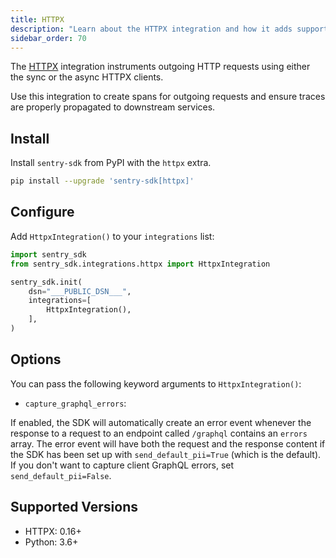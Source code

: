 ```yaml
---
title: HTTPX
description: "Learn about the HTTPX integration and how it adds support for the HTTPX HTTP client."
sidebar_order: 70
---
```


The [HTTPX](https://www.python-httpx.org/) integration instruments outgoing HTTP requests using either the sync or the async HTTPX clients.

Use this integration to create spans for outgoing requests and ensure traces are properly propagated to downstream services.

## Install

Install `sentry-sdk` from PyPI with the `httpx` extra.

```bash
pip install --upgrade 'sentry-sdk[httpx]'
```

## Configure

Add `HttpxIntegration()` to your `integrations` list:

<SignInNote />

```python
import sentry_sdk
from sentry_sdk.integrations.httpx import HttpxIntegration

sentry_sdk.init(
    dsn="___PUBLIC_DSN___",
    integrations=[
        HttpxIntegration(),
    ],
)
```

## Options

You can pass the following keyword arguments to `HttpxIntegration()`:

- `capture_graphql_errors`:

If enabled, the SDK will automatically create an error event whenever the response
to a request to an endpoint called `/graphql` contains an `errors` array. The
error event will have both the request and the response content if the SDK has
been set up with `send_default_pii=True` (which is the default). If you don't want to capture client GraphQL errors, set `send_default_pii=False`.

## Supported Versions

- HTTPX: 0.16+
- Python: 3.6+
